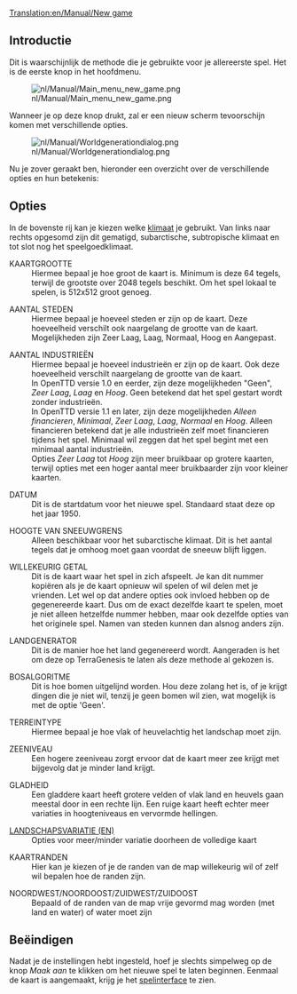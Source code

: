[[Translation:en/Manual/New game]]
{{nl/Vertaling|en/Manual/New game|0}}
== Introductie ==

Dit is waarschijnlijk de methode die je gebruikte voor je allereerste spel.
Het is de eerste knop in het hoofdmenu.

[[File:nl/Manual/Main menu new game.png]]

Wanneer je op deze knop drukt, zal er een nieuw scherm tevoorschijn komen met verschillende opties.

[[File:nl/Manual/Worldgenerationdialog.png]]

Nu je zover geraakt ben, hieronder een overzicht over de verschillende opties en hun betekenis:

== Opties ==

In de bovenste rij kan je kiezen welke [[nl/Manual/Klimaat|klimaat]] je gebruikt. Van links naar rechts opgesomd zijn dit gematigd, subarctische, subtropische klimaat en tot slot nog het speelgoedklimaat.

; KAARTGROOTTE
: Hiermee bepaal je hoe groot de kaart is. Minimum is deze 64 tegels, terwijl de grootste over 2048 tegels beschikt. Om het spel lokaal te spelen, is 512x512 groot genoeg.

; AANTAL STEDEN
: Hiermee bepaal je hoeveel steden er zijn op de kaart. Deze hoeveelheid verschilt ook naargelang de grootte van de kaart. Mogelijkheden zijn Zeer Laag, Laag, Normaal, Hoog en Aangepast.

; AANTAL INDUSTRIEËN
: Hiermee bepaal je hoeveel industrieën er zijn op de kaart. Ook deze hoeveelheid verschilt naargelang de grootte van de kaart.
: In OpenTTD versie 1.0 en eerder, zijn deze mogelijkheden "Geen", ''Zeer Laag'', ''Laag'' en ''Hoog''. Geen betekend dat het spel gestart wordt zonder industrieën.
: In OpenTTD versie 1.1 en later, zijn deze mogelijkheden ''Alleen financieren'', ''Minimaal'', ''Zeer Laag'', ''Laag'', ''Normaal'' en ''Hoog''. Alleen financieren betekend dat je alle industrieën zelf moet financieren tijdens het spel. Minimaal wil zeggen dat het spel begint met een minimaal aantal industrieën.
: Opties ''Zeer Laag'' tot ''Hoog'' zijn meer bruikbaar op grotere kaarten, terwijl opties met een hoger aantal meer bruikbaarder zijn voor kleiner kaarten.

; DATUM
: Dit is de startdatum voor het nieuwe spel. Standaard staat deze op het jaar 1950.

; HOOGTE VAN SNEEUWGRENS
: Alleen beschikbaar voor het subarctische klimaat. Dit is het aantal tegels dat je omhoog moet gaan voordat de sneeuw blijft liggen.

; WILLEKEURIG GETAL
: Dit is de kaart waar het spel in zich afspeelt. Je kan dit nummer kopiëren als je de kaart opnieuw wil spelen of wil delen met je vrienden. Let wel op dat andere opties ook invloed hebben op de gegenereerde kaart. Dus om de exact dezelfde kaart te spelen, moet je niet alleen hetzelfde nummer hebben, maar ook dezelfde opties van het originele spel. Namen van steden kunnen dan alsnog anders zijn.

; LANDGENERATOR
: Dit is de manier hoe het land gegenereerd wordt. Aangeraden is het om deze op TerraGenesis te laten als deze methode al gekozen is.

; BOSALGORITME
: Dit is hoe bomen uitgelijnd worden. Hou deze zolang het is, of je krijgt dingen die je niet wil, tenzij je geen bomen wil zien, wat mogelijk is met de optie 'Geen'.

; TERREINTYPE
: Hiermee bepaal je hoe vlak of heuvelachtig het landschap moet zijn.

; ZEENIVEAU
: Een hogere zeeniveau zorgt ervoor dat de kaart meer zee krijgt met bijgevolg dat je minder land krijgt.


; GLADHEID
: Een gladdere kaart heeft grotere velden of vlak land en heuvels gaan meestal door in een rechte lijn. Een ruige kaart heeft echter meer variaties in hoogteniveaus en vervormde hellingen.

; [[en/Manual/Variety distribution|LANDSCHAPSVARIATIE (EN)]]
: Opties voor meer/minder variatie doorheen de volledige kaart

; KAARTRANDEN
: Hier kan je kiezen of je de randen van de map willekeurig wil of zelf wil bepalen hoe de randen zijn.

; NOORDWEST/NOORDOOST/ZUIDWEST/ZUIDOOST
: Bepaald of de randen van de map vrije gevormd mag worden (met land en water) of water moet zijn

== Beëindigen ==

Nadat je de instellingen hebt ingesteld, hoef je slechts simpelweg op de knop ''Maak aan'' te klikken om het nieuwe spel te laten beginnen. Eenmaal de kaart is aangemaakt, krijg je het [[nl/Manual/Spelinterface|spelinterface]] te zien.